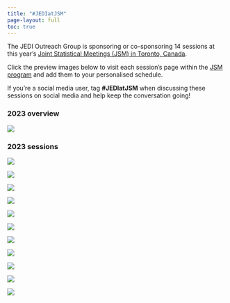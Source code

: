 ```yaml
---
title: "#JEDIatJSM"
page-layout: full
toc: true
---
```

The JEDI Outreach Group is sponsoring or co-sponsoring 14 sessions at this year's [Joint Statistical Meetings (JSM) in Toronto, Canada](https://ww2.amstat.org/meetings/jsm/2023/). 

Click the preview images below to visit each session's page within the [JSM program](https://ww2.amstat.org/meetings/jsm/2023/program.cfm) and add them to your personalised schedule.

If you're a social media user, tag **#JEDIatJSM** when discussing these sessions on social media and help keep the conversation going!

### 2023 overview

[![](images/jedi-at-jsm/schedule-no0069Or1614Sessions.png){fig-alt="Schedule overview of JEDI co-sponsored sessions at JSM 2023" align="center"}](images/jedi-at-jsm/schedule-no0069Or1614Sessions.png)

### 2023 sessions

::::grid
:::{.g-col-12 .g-col-lg-6}
[![](images/jedi-at-jsm/1451_1_histo.png){fig-alt="image text to go here"}](http://ww2.aievolution.com/JSMAnnual/index.cfm?do=ev.viewEv&ev=1132)
:::

:::{.g-col-12 .g-col-lg-6}
[![](images/jedi-at-jsm/1891_1_histo.png){fig-alt="image text to go here"}](http://ww2.aievolution.com/JSMAnnual/index.cfm?do=ev.viewEv&ev=2380)
:::

:::{.g-col-12 .g-col-lg-6}
[![](images/jedi-at-jsm/1457_1_histo.png){fig-alt="image text to go here"}](http://ww2.aievolution.com/JSMAnnual/index.cfm?do=ev.viewEv&ev=1126)
:::

:::{.g-col-12 .g-col-lg-6}
[![](images/jedi-at-jsm/1281_1_histo.png){fig-alt="image text to go here"}](http://ww2.aievolution.com/JSMAnnual/index.cfm?do=ev.viewEv&ev=1479)
:::

:::{.g-col-12 .g-col-lg-6}
[![](images/jedi-at-jsm/1326_1_histo.png){fig-alt="image text to go here"}](http://ww2.aievolution.com/JSMAnnual/index.cfm?do=ev.viewEv&ev=1854)
:::

:::{.g-col-12 .g-col-lg-6}
[![](images/jedi-at-jsm/1446_1_histo.png){fig-alt="image text to go here"}](http://ww2.aievolution.com/JSMAnnual/index.cfm?do=ev.viewEv&ev=1146)
:::

:::{.g-col-12 .g-col-lg-6}
[![](images/jedi-at-jsm/1384_1_histo.png){fig-alt="image text to go here"}](http://ww2.aievolution.com/JSMAnnual/index.cfm?do=ev.viewEv&ev=1272)
:::

:::{.g-col-12 .g-col-lg-6}
[![](images/jedi-at-jsm/1177_1_histo.png){fig-alt="image text to go here"}](http://ww2.aievolution.com/JSMAnnual/index.cfm?do=ev.viewEv&ev=1657)
:::

:::{.g-col-12 .g-col-lg-6}
[![](images/jedi-at-jsm/1284_1_histo.png){fig-alt="image text to go here"}](http://ww2.aievolution.com/JSMAnnual/index.cfm?do=ev.viewEv&ev=1470)
:::

:::{.g-col-12 .g-col-lg-6}
[![](images/jedi-at-jsm/1732_1_histo.png){fig-alt="image text to go here"}](http://ww2.aievolution.com/JSMAnnual/index.cfm?do=ev.viewEv&ev=2304)
:::

:::{.g-col-12 .g-col-lg-6}
[![](images/jedi-at-jsm/1264_1_histo.png){fig-alt="image text to go here"}](http://ww2.aievolution.com/JSMAnnual/index.cfm?do=ev.viewEv&ev=1507)
:::

::::
